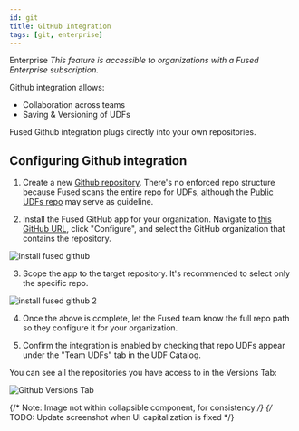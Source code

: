 ```yaml
---
id: git
title: GitHub Integration
tags: [git, enterprise]
---
```




<Tag color="#3399ff">Enterprise</Tag> _This feature is accessible to organizations with a Fused Enterprise subscription._

Github integration allows:
- Collaboration across teams
- Saving & Versioning of UDFs

Fused Github integration plugs directly into your own repositories.


## Configuring Github integration

1. Create a new [Github repository](https://docs.github.com/en/repositories/creating-and-managing-repositories/creating-a-new-repository). There's no enforced repo structure because Fused scans the entire repo for UDFs, although the [Public UDFs repo](https://github.com/fusedio/udfs) may serve as guideline.

2. Install the Fused GitHub app for your organization. Navigate to [this GitHub URL](https://github.com/apps/fused-io), click "Configure", and select the GitHub organization that contains the repository.

![install fused github](/img/gh2.png)

3. Scope the app to the target repository. It's recommended to select only the specific repo.

![install fused github 2](/img/gh3.png)


4. Once the above is complete, let the Fused team know the full repo path so they configure it for your organization.

5. Confirm the integration is enabled by checking that repo UDFs appear under the "Team UDFs" tab in the UDF Catalog.

You can see all the repositories you have access to in the Versions Tab:

![Github Versions Tab](/img/core-concepts/github_versions_tab.png)


{/* Note: Image not within collapsible component, for consistency */}
{/* TODO: Update screenshot when UI capitalization is fixed */}
